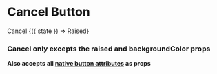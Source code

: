 
<Meta title="Components|Buttons|Cancel" component={Buttons.Cancel} />

# Cancel Button

<Preview>
  <Story name="Cancel">
    <div>
      <Buttons.Cancel>Cancel</Buttons.Cancel>
      <StoryHelpers.StateCtrl label="raised" defaultState={true}>
        {({ state }) => <Buttons.Cancel raised={state}>Raised</Buttons.Cancel>}
      </StoryHelpers.StateCtrl>
    </div>
  </Story>
</Preview>

### Cancel only excepts the **raised** and **backgroundColor** props

<Props of={Buttons.Base} />

**Also accepts all [native button attributes](https://developer.mozilla.org/en-US/docs/Web/HTML/Element/button#Attributes) as props**
